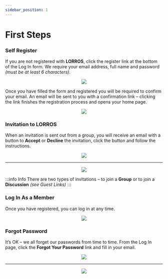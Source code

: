 ```yaml
---
sidebar_position: 1
---
```



# First Steps

### Self Register

If you are not registered with **LORROS**, click the register link at the bottom of the Log In form. We require your email address, full name and password _(must be at least 6 characters)_.

<center>
	<img src={useBaseUrl('/img/started/registration-2.gif')} />
</center>

Once you have filled the form and registered you will be required to confirm your email. An email will be sent to you with a confirmation link – clicking the link finishes the registration process and opens your home page.

<center>
	<img src={useBaseUrl('/img/started/register email.png')} />
</center>

### Invitation to **LORROS**

When an invitation is sent out from a group, you will receive an email with a button to **Accept** or **Decline** the invitation, click the button and follow the instructions.

<center>
	<img src={useBaseUrl('/img/started/invite email.png')} />
</center>

---

<center>
	<img src={useBaseUrl('/img/started/accept_decline.png')} />
</center>

:::info Info
There are two types of invitations – to join a **Group** or to join a **Discussion** _(see Guest Links)_
:::

### Log In As a Member

Once you have registered, you can log in at any time.

<center>
	<img src={useBaseUrl('/img/started/login page.png')} />
</center>

### Forgot Password

It’s OK – we all forget our passwords from time to time.
From the Log In page, click the **Forgot Your Password** link and fill in your email.

<center>
	<img src={useBaseUrl('/img/started/forgot password page.png')} />
</center>

---

<center>
	<img src={useBaseUrl('/img/started/password email.png')} />
</center>
